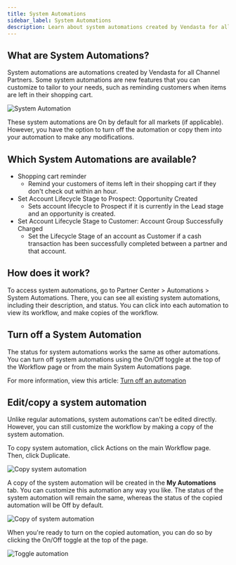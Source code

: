 ```yaml
---
title: System Automations
sidebar_label: System Automations
description: Learn about system automations created by Vendasta for all Channel Partners
---
```


## What are System Automations?

System automations are automations created by Vendasta for all Channel Partners. Some system automations are new features that you can customize to tailor to your needs, such as reminding customers when items are left in their shopping cart.

![System Automation](/img/automations/system-automations/system-automations-1.jpg)

These system automations are On by default for all markets (if applicable). However, you have the option to turn off the automation or copy them into your automation to make any modifications.

## Which System Automations are available?

- Shopping cart reminder
  - Remind your customers of items left in their shopping cart if they don't check out within an hour.
- Set Account Lifecycle Stage to Prospect: Opportunity Created
  - Sets account lifecycle to Prospect if it is currently in the Lead stage and an opportunity is created.
- Set Account Lifecycle Stage to Customer: Account Group Successfully Charged
  - Set the Lifecycle Stage of an account as Customer if a cash transaction has been successfully completed between a partner and that account.

## How does it work?

To access system automations, go to Partner Center > Automations > System Automations. There, you can see all existing system automations, including their description, and status. You can click into each automation to view its workflow, and make copies of the workflow.

## Turn off a System Automation

The status for system automations works the same as other automations. You can turn off system automations using the On/Off toggle at the top of the Workflow page or from the main System Automations page.

For more information, view this article: [Turn off an automation](/automations/turn-off-an-automation)

## Edit/copy a system automation

Unlike regular automations, system automations can't be edited directly. However, you can still customize the workflow by making a copy of the system automation.

To copy system automation, click Actions on the main Workflow page. Then, click Duplicate.

![Copy system automation](/img/automations/system-automations/system-automations-2.jpg)

A copy of the system automation will be created in the **My Automations** tab. You can customize this automation any way you like. The status of the system automation will remain the same, whereas the status of the copied automation will be Off by default.

![Copy of system automation](/img/automations/system-automations/system-automations-3.jpg)

When you're ready to turn on the copied automation, you can do so by clicking the On/Off toggle at the top of the page.

![Toggle automation](/img/automations/system-automations/system-automations-4.jpg)